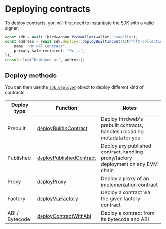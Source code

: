 # Deploying contracts

To deploy contracts, you will first need to instantiate the SDK with a valid signer.

```ts
const sdk = await ThirdwebSDK.fromWallet(wallet, "sepolia");
const address = await sdk.deployer.deployBuiltInContract("nft-collection", {
	name: "My NFT Contract",
	primary_sale_recipient: "0x...",
});
console.log("Deployed at", address);
```

## Deploy methods

You can then use the [`sdk.deployer`](/references/typescript/v4/ContractDeployer) object to deploy different kind of contracts.

| Deploy type    | Function                                                                                      | Notes                                                                             |
| -------------- | --------------------------------------------------------------------------------------------- | --------------------------------------------------------------------------------- |
| Prebuilt       | [deployBuiltInContract](/references/typescript/v4/ContractDeployer#deployBuiltInContract)     | Deploy thirdweb's prebuilt contracts, handles uploading metadata for you          |
| Published      | [deployPublishedContract](/references/typescript/v4/ContractDeployer#deployPublishedContract) | Deploy any published contract, handling proxy/factory deployment on any EVM chain |
| Proxy          | [deployProxy](/references/typescript/v4/ContractDeployer#deployProxy)                         | Deploy a proxy of an implementation contract                                      |
| Factory        | [deployViaFactory](/references/typescript/v4/ContractDeployer#deployViaFactory)               | Deploy a contract via the given factory contract                                  |
| ABI / Bytecode | [deployContractWithAbi](/references/typescript/v4/ContractDeployer#deployContractWithAbi)     | Deploy a contract from its bytecode and ABI                                       |
